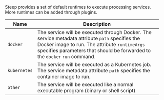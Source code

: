 Steep provides a set of default runtimes to execute processing services. More runtimes can be added through <DocsLink href="#custom-runtimes">plugins</DocsLink>.

| Name      | Description
| --------- | -----------
| `docker`  | The service will be executed through Docker. The service metadata attribute `path` specifies the Docker image to run. The attribute `runtimeArgs` specifies parameters that should be forwarded to the `docker` `run` command.
| `kubernetes` | The service will be executed as a Kubernetes job. The service metadata attribute `path` specifies the container image to run.
| `other`   | The service will be executed like a normal executable program (binary or shell script)
